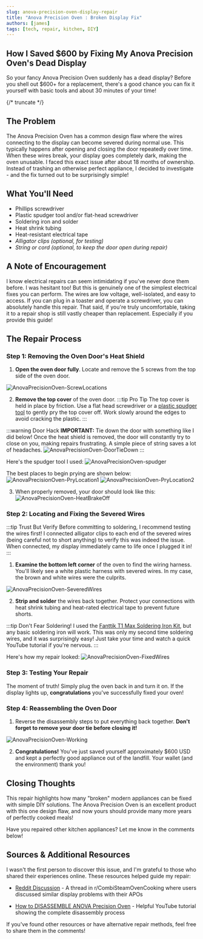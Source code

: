 ```yaml
---
slug: anova-precision-oven-display-repair
title: "Anova Precision Oven : Broken Display Fix"
authors: [james]
tags: [tech, repair, kitchen, DIY]
---
```

## How I Saved $600 by Fixing My Anova Precision Oven's Dead Display

So your fancy Anova Precision Oven suddenly has a dead display? Before you shell out $600+ for a replacement, there's a good chance you can fix it yourself with basic tools and about 30 minutes of your time!

{/* truncate */}

## The Problem

The Anova Precision Oven has a common design flaw where the wires connecting to the display can become severed during normal use. This typically happens after opening and closing the door repeatedly over time. When these wires break, your display goes completely dark, making the oven unusable.
I faced this exact issue after about 18 months of ownership. Instead of trashing an otherwise perfect appliance, I decided to investigate - and the fix turned out to be surprisingly simple!

## What You'll Need

- Phillips screwdriver
- Plastic spudger tool and/or flat-head screwdriver
- Soldering iron and solder
- Heat shrink tubing
- Heat-resistant electrical tape
- *Alligator clips (optional, for testing)*
- *String or cord (optional, to keep the door open during repair)*

## A Note of Encouragement
I know electrical repairs can seem intimidating if you've never done them before. I was hesitant too! But this is genuinely one of the simplest electrical fixes you can perform. The wires are low voltage, well-isolated, and easy to access. 
If you can plug in a toaster and operate a screwdriver, you can absolutely handle this repair. That said, if you're truly uncomfortable, taking it to a repair shop is still vastly cheaper than replacement. Especially if you provide this guide!

## The Repair Process

### Step 1: Removing the Oven Door's Heat Shield 

1. **Open the oven door fully**. Locate and remove the 5 screws from the top side of the oven door.

![AnovaPrecisionOven-ScrewLocations](./assets/APO-Screw-Locations.png)

2. **Remove the top cover** of the oven door.
:::tip Pro Tip
The top cover is held in place by friction. Use a flat head screwdriver or a [plastic spudger tool](https://www.amazon.com/plastic-spudger/s?k=plastic+spudger) to gently pry the top cover off. Work slowly around the edges to avoid cracking the plastic.
:::

:::warning Door Hack
**IMPORTANT:** Tie down the door with something like I did below! Once the heat shield is removed, the door will constantly try to close on you, making repairs frustrating. A simple piece of string saves a lot of headaches.
![AnovaPrecisionOven-DoorTieDown](./assets/APO-DoorTieDown.jpeg)
:::

Here's the spudger tool I used:
![AnovaPrecisionOven-spudger](./assets/APO-Spudger.jpeg)

The best places to begin prying are shown below:
![AnovaPrecisionOven-PryLocation1](./assets/APO-PryLocation1.jpeg)
![AnovaPrecisionOven-PryLocation2](./assets/APO-PryLocation2.jpeg)

3. When properly removed, your door should look like this:
![AnovaPrecisionOven-HeatBrakeOff](./assets/APO-HeatBrakeOff.jpeg)

### Step 2: Locating and Fixing the Severed Wires
:::tip Trust But Verify
Before committing to soldering, I recommend testing the wires first! I connected alligator clips to each end of the severed wires (being careful not to short anything) to verify this was indeed the issue. When connected, my display immediately came to life once I plugged it in!
:::

1. **Examine the bottom left corner** of the oven to find the wiring harness. You'll likely see a white plastic harness with severed wires. In my case, the brown and white wires were the culprits.

![AnovaPrecisionOven-SeveredWires](./assets/APO-SeveredWires.jpeg)

2. **Strip and solder** the wires back together. Protect your connections with heat shrink tubing and heat-rated electrical tape to prevent future shorts.

:::tip Don't Fear Soldering!
I used the [Fanttik T1 Max Soldering Iron Kit](https://fanttik.com/products/fanttik-t1-max-soldering-iron-kit?_pos=1&_sid=ab707b9cf&_ss=r), but any basic soldering iron will work. This was only my second time soldering wires, and it was surprisingly easy! Just take your time and watch a quick YouTube tutorial if you're nervous.
:::

Here's how my repair looked:
![AnovaPrecisionOven-FixedWires](./assets/APO-FixedWires.jpeg)

### Step 3: Testing Your Repair

The moment of truth! Simply plug the oven back in and turn it on. If the display lights up, 
**congratulations** you've successfully fixed your oven!

### Step 4: Reassembling the Oven Door

1. Reverse the disassembly steps to put everything back together. **Don't forget to remove your door tie before closing it!**

![AnovaPrecisionOven-Working](./assets/APO-Working.jpeg)

2. **Congratulations!** You've just saved yourself approximately $600 USD and kept a perfectly good appliance out of the landfill. Your wallet (and the environment) thank you!

## Closing Thoughts

This repair highlights how many "broken" modern appliances can be fixed with simple DIY solutions. The Anova Precision Oven is an excellent product with this one design flaw, and now yours should provide many more years of perfectly cooked meals!

Have you repaired other kitchen appliances? Let me know in the comments below!

## Sources & Additional Resources

I wasn't the first person to discover this issue, and I'm grateful to those who shared their experiences online. These resources helped guide my repair:

- [Reddit Discussion](https://www.reddit.com/r/CombiSteamOvenCooking/comments/1auwq8x/my_apos_touchpanel_digitizer_has_been_acting/) - A thread in r/CombiSteamOvenCooking where users discussed similar display problems with their APOs
  
- [How to DISASSEMBLE ANOVA Precision Oven](https://www.youtube.com/watch?v=Ah-ilH4Rtb0) - Helpful YouTube tutorial showing the complete disassembly process

If you've found other resources or have alternative repair methods, feel free to share them in the comments!
